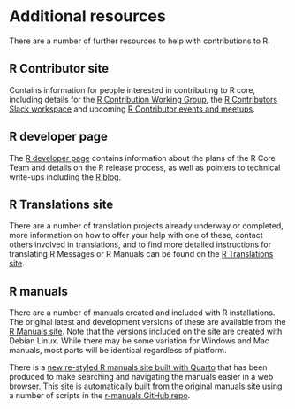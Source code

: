 # Additional resources {#AdditionalResources}

There are a number of further resources to help with contributions to R.

## R Contributor site

Contains information for people interested in contributing to R core, including details for the [R Contribution Working Group](https://contributor.r-project.org/working-group), the [R Contributors Slack workspace](https://contributor.r-project.org/slack) and upcoming [R Contributor events and meetups](https://contributor.r-project.org/events/). 

## R developer page

The [R developer page](https://developer.r-project.org/) contains information about the plans of the R Core Team and details on the R release process, as well as pointers to technical write-ups including the [R blog](https://blog.r-project.org/).


## R Translations site

There are a number of translation projects already underway or completed, more information on how to offer your help with one of these, contact others involved in translations, and to find more detailed instructions for translating R Messages or R Manuals can be found on the [R Translations site](https://contributor.r-project.org/translations/).

## R manuals

There are a number of manuals created and included with R installations. The original latest and development versions of these are available from the [R Manuals site](https://cran.r-project.org/manuals.html). Note that the versions included on the site are created with Debian Linux. While there may be some variation for Windows and Mac manuals,  most parts will be identical regardless of platform.

There is a [new re-styled R manuals site built with Quarto](https://rstudio.github.io/r-manuals/) that has been produced to make searching and navigating the manuals easier in a web browser. This site is automatically built from the original manuals site using a number of scripts in the [r-manuals GitHub repo](https://github.com/rstudio/r-manuals).
